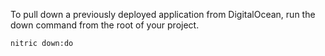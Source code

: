 To pull down a previously deployed application from DigitalOcean, run the down command from the root of your project.

```bash
nitric down:do
```
